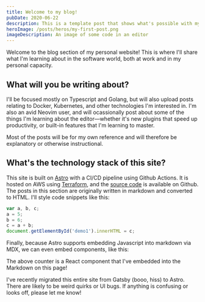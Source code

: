```yaml
---
title: Welcome to my blog!
pubDate: 2020-06-22
description: This is a template post that shows what's possible with my blog.
heroImage: /posts/heros/my-first-post.png
imageDescription: An image of some code in an editor
---
```


Welcome to the blog section of my personal website! This is where I'll share what I'm learning about in the software world, both at work and in my personal capacity.

## What will you be writing about?

I'll be focused mostly on Typescript and Golang, but will also upload posts relating to Docker, Kubernetes, and other technologies I'm interested in. I'm also an avid Neovim user, and will ocassionally post about some of the things I'm learning about the editor—whether it's new plugins that speed up productivity, or built-in features that I'm learning to master.

Most of the posts will be for my own reference and will therefore be explanatory or otherwise instructional.

## What's the technology stack of this site?

This site is built on <a aria-label="astro" href="https://www.astro.build">Astro</a> with a CI/CD pipeline using Github Actions. It is hosted on AWS using <a href="https://www.terraform.io/">Terraform</a>, and the <a href="https://github.com/harrisoncramer/harrisoncramer.me">source code</a> is available on Github. The posts in this section are originally written in markdown and converted to HTML. I'll style code snippets like this:


```javascript
var a, b, c;
a = 5;
b = 6;
c = a + b;
document.getElementById('demo1').innerHTML = c;
```

Finally, because Astro supports embedding Javascript into markdown via MDX, we can even embed components, like this:

<MyCounter client:load />

The above counter is a React component that I've embedded into the Markdown on this page!

I've recently migrated this entire site from Gatsby (booo, hiss) to Astro. There are likely to be weird quirks or UI bugs. If anything is confusing or looks off, please let me know!
